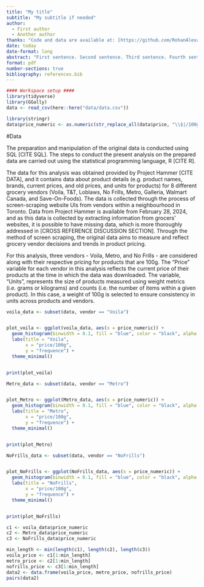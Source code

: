 ```yaml
---
title: "My title"
subtitle: "My subtitle if needed"
author: 
  - First author
  - Another author
thanks: "Code and data are available at: [https://github.com/RohanAlexander/starter_folder](https://github.com/RohanAlexander/starter_folder)."
date: today
date-format: long
abstract: "First sentence. Second sentence. Third sentence. Fourth sentence."
format: pdf
number-sections: true
bibliography: references.bib
---
```


```r
#### Workspace setup ####
library(tidyverse)
library(GGally)
data <- read_csv(here::here("data/data.csv"))
```

```r
library(stringr)
data$price_numeric <- as.numeric(str_replace_all(data$price, "\\$|/100g", ""))
```
#Data

The preparation and manipulation of the original data is conducted using SQL [CITE SQL]. The steps to conduct the present analysis on the prepared data are carried out using the statistical programming language, R [CITE R].

The data for this analysis was obtained provided by Project Hammer [CITE DATA], and it contains data about product details (e.g. product names, brands, current prices, and old prices, and units for products) for 8 different grocery vendors (Voila, T&T, Loblaws, No Frills, Metro, Galleria, Walmart Canada, and Save-On-Foods). The data is collected through the process of screen-scraping website UIs from vendors within a neighbourhood in Toronto. Data from Project Hammer is available from February 28, 2024, and as this data is collected by extracting information from grocers' websites, it is possible to have missing data, which is more thoroughly addressed in [CROSS REFERENCE DISCUSSION SECTION]. Through the method of screen scraping, the original data aims to measure and reflect grocery vendor decisions and trends in product pricing. 

For this analysis, three vendors - Voila, Metro, and No Frills - are considered along with their respective pricing for products that are 100g. The "Price" variable for each vendor in this analysis reflects the current price of their products at the time in which the data was downloaded. The variable, "Units", represents the size of products measured using weight metrics (i.e. grams or kilograms) and counts (i.e. the number of items within a given product). In this case, a weight of 100g is selected to ensure consistency in units across products and vendors. 








```r

voila_data <- subset(data, vendor == "Voila")


plot_voila <- ggplot(voila_data, aes(x = price_numeric)) +
  geom_histogram(binwidth = 0.1, fill = "blue", color = "black", alpha = 0.7) +
  labs(title = "Voila",
       x = "price/100g",
       y = "frequence") +
  theme_minimal()


print(plot_voila)
```

```r


Metro_data <- subset(data, vendor == "Metro")


plot_Metro <- ggplot(Metro_data, aes(x = price_numeric)) +
  geom_histogram(binwidth = 0.1, fill = "blue", color = "black", alpha = 0.7) +
  labs(title = "Metro",
       x = "price/100g",
       y = "frequence") +
  theme_minimal()


print(plot_Metro)
```

```r


NoFrills_data <- subset(data, vendor == "NoFrills")


plot_NoFrills <- ggplot(NoFrills_data, aes(x = price_numeric)) +
  geom_histogram(binwidth = 0.1, fill = "blue", color = "black", alpha = 0.7) +
  labs(title = "NoFrills",
       x = "price/100g",
       y = "frequence") +
  theme_minimal()


print(plot_NoFrills)
```

```r
c1 <- voila_data$price_numeric
c2 <- Metro_data$price_numeric
c3 <- NoFrills_data$price_numeric

min_length <- min(length(c1), length(c2), length(c3))
voila_price <- c1[1:min_length]
metro_price <- c2[1:min_length]
nofrills_price <- c3[1:min_length]
data2 <- data.frame(voila_price, metro_price, nofrills_price)
pairs(data2)
```
